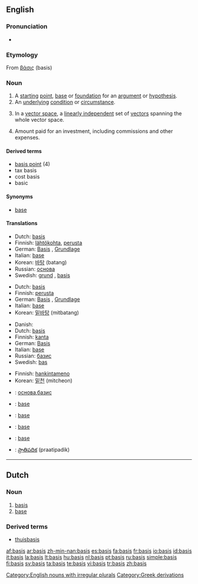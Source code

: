 ==English==

===Pronunciation===
*{{audio|en-us-basis.ogg|Audio (US)}}

===Etymology===
From {{AGr.}} [[βάσις]] (basis)

===Noun===
{{en-noun|bases}}

# A [[starting]] [[point]], [[base]] or [[foundation]] for an [[argument]] or [[hypothesis]].
# An [[underlying]] [[condition]] or [[circumstance]].
# {{linear algebra}} In a [[vector space]], a [[linearly independent]] set of [[vector]]s spanning the whole vector space.
# {{accounting}} Amount paid for an investment, including commissions and other expenses.

====Derived terms====
*[[basis point]] (4)
*tax basis
*cost basis
*basic

====Synonyms====
*{{sense|starting point for discussion}} [[base]]

====Translations====
{{trans-top|starting point for an argument}}
*Dutch: [[basis]] {{f}}
*Finnish: [[lähtökohta]], [[perusta]]
*German: [[Basis]] {{f}}, [[Grundlage]] {{f}}
*Italian: [[base]] {{f}}
*Korean: [[바탕]] (batang)
*Russian: [[основа]]
*Swedish: [[grund]] {{c}}, [[basis#Swedish|basis]] {{c}}
{{trans-bottom}}

{{trans-top|underlying condition}}
*Dutch: [[basis]] {{f}}
*Finnish: [[perusta]]
*German: [[Basis]] {{f}}, [[Grundlage]] {{f}}
*Italian: [[base]] {{f}}
*Korean: [[밑바탕]] (mitbatang)
{{trans-bottom}}

{{trans-top|linearly independent set of vectors}}
*Danish: {{t|da|basis|c}}
*Dutch: [[basis]] {{f}}
*Finnish: [[kanta]]
*German: [[Basis]] {{f}}
*Italian: [[base]] {{f}}
*Russian: [[базис]]
*Swedish: [[bas#Swedish|bas]] {{c}}
{{trans-bottom}}

{{trans-top|what was paid for an investment}}
*Finnish: [[hankintameno]]
*Korean: [[밑천]] (mitcheon)
{{trans-bottom}}

{{checktrans}}
{{trans-top|Translations to be categorized}}
*{{ttbc|Bulgarian}}: [[основа]],[[базис]]
*{{ttbc|French}}: [[base]] {{f}}
*{{ttbc|Interlingua}}: [[base]]
{{trans-mid}}
*{{ttbc|Portuguese}}: [[base]]
*{{ttbc|Spanish}}: [[base]]
*{{ttbc|Telugu}}: [[ప్రాతిపదిక]] (praatipadik)
{{trans-bottom}}

[[Category:English nouns with irregular plurals]]

----

==Dutch==

===Noun===
{{nl-noun|g=f|pl1=basissen|pl2=bases|dim=basisje}}

# [[#English|basis]]
# [[base]]

===Derived terms===
* [[thuisbasis]]

[[Category:Greek derivations]]

[[af:basis]]
[[ar:basis]]
[[zh-min-nan:basis]]
[[es:basis]]
[[fa:basis]]
[[fr:basis]]
[[io:basis]]
[[id:basis]]
[[it:basis]]
[[la:basis]]
[[lt:basis]]
[[hu:basis]]
[[nl:basis]]
[[pt:basis]]
[[ru:basis]]
[[simple:basis]]
[[fi:basis]]
[[sv:basis]]
[[ta:basis]]
[[te:basis]]
[[vi:basis]]
[[tr:basis]]
[[zh:basis]]